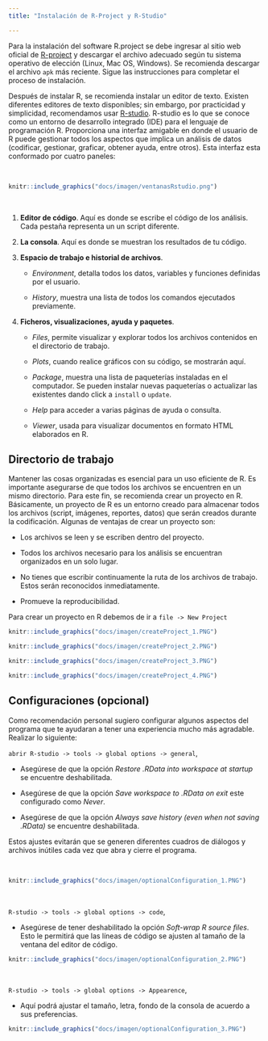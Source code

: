 ```yaml
---
title: "Instalación de R-Project y R-Studio"

---
```


Para la instalación del software R.project se debe ingresar al sitio web oficial de [R-project](https://cran.r-project.org/bin/windows/base/) y descargar el archivo adecuado según tu sistema operativo de elección (Linux, Mac OS, Windows). Se recomienda descargar el archivo `apk` más reciente. Sigue las instrucciones para completar el proceso de instalación.

Después de instalar R, se recomienda instalar un editor de texto. Existen diferentes editores de texto disponibles; sin embargo, por practicidad y simplicidad, recomendamos usar [R-studio](https://posit.co/download/rstudio-desktop/). R-studio es lo que se conoce como un entorno de desarrollo integrado (IDE) para el lenguaje de programación R. Proporciona una interfaz amigable en donde el usuario de R puede gestionar todos los aspectos que implica un análisis de datos (codificar, gestionar, graficar, obtener ayuda, entre otros). Esta interfaz esta conformado por cuatro paneles:

<br>

```r
knitr::include_graphics("docs/imagen/ventanasRstudio.png")
```

<br> 

1. **Editor de código**. Aquí es donde se escribe el código de los análisis. Cada pestaña representa un un script diferente.

2. **La consola**. Aquí es donde se muestran los resultados de tu código.

3. **Espacio de trabajo e historial de archivos**. 

    - *Environment*, detalla todos los datos, variables y funciones definidas por el usuario.
  
    - *History*, muestra una lista de todos los comandos ejecutados previamente.

4. **Ficheros, visualizaciones, ayuda y paquetes**. 

    - *Files*, permite visualizar y explorar todos los archivos contenidos en el directorio de trabajo.
    
    - *Plots*, cuando realice gráficos con su código, se mostrarán aquí.
    
    - *Package*, muestra una lista de paqueterías instaladas en el computador. Se pueden instalar nuevas paqueterías o actualizar las existentes dando click a `install` o `update`.
    
    - *Help* para acceder a varias páginas de ayuda o consulta.
    
    - *Viewer*, usada para visualizar documentos en formato HTML elaborados en R.

## Directorio de trabajo

Mantener las cosas organizadas es esencial para un uso eficiente de R. Es importante asegurarse de que todos los archivos se encuentren en un mismo directorio. Para este fin, se recomienda crear un proyecto en R. Básicamente, un proyecto de R es un entorno creado para almacenar todos los archivos (script, imágenes, reportes, datos) que serán creados durante la codificación. Algunas de ventajas de crear un proyecto son:

  - Los archivos se leen y se escriben dentro del proyecto.
  
  - Todos los archivos necesario para los análisis se encuentran organizados en un solo lugar.
  
  - No tienes que escribir continuamente la ruta de los archivos de trabajo. Estos serán reconocidos inmediatamente.
  
  - Promueve la reproducibilidad.

Para crear un proyecto en R debemos de ir a `file -> New Project`


```r
knitr::include_graphics("docs/imagen/createProject_1.PNG")
```

```r
knitr::include_graphics("docs/imagen/createProject_2.PNG")
```

```r
knitr::include_graphics("docs/imagen/createProject_3.PNG")
```

```r
knitr::include_graphics("docs/imagen/createProject_4.PNG")
```

## Configuraciones (opcional)

Como recomendación personal sugiero configurar algunos aspectos del programa que te ayudaran a tener una experiencia mucho más agradable. Realizar lo siguiente:

`abrir R-studio -> tools -> global options -> general`,

  - Asegúrese de que la opción *Restore .RData into workspace at startup* se encuentre deshabilitada.
    
  - Asegúrese de que la opción *Save workspace to .RData on exit* este configurado como *Never*.
    
  - Asegúrese de que la opción *Always save history (even when not saving .RData)* se encuentre deshabilitada.
    
Estos ajustes evitarán que se generen diferentes cuadros de diálogos y archivos inútiles cada vez que abra y cierre el programa.

<br>

```r
knitr::include_graphics("docs/imagen/optionalConfiguration_1.PNG")
```

<br>  
    
`R-studio -> tools -> global options -> code`,

  - Asegúrese de tener deshabilitado la opción *Soft-wrap R source files*. Esto le permitirá que las líneas de código se ajusten al tamaño de la ventana del editor de código.
    
```r
knitr::include_graphics("docs/imagen/optionalConfiguration_2.PNG")
```

<br>

`R-studio -> tools -> global options -> Appearence`,

  - Aquí podrá ajustar el tamaño, letra, fondo de la consola de acuerdo a sus preferencias.


```r
knitr::include_graphics("docs/imagen/optionalConfiguration_3.PNG")
```

<br>
